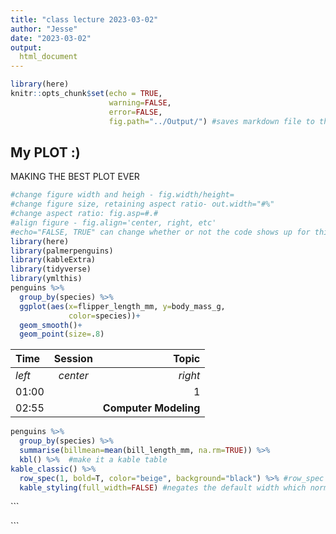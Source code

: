```yaml
---
title: "class lecture 2023-03-02"
author: "Jesse"
date: "2023-03-02"
output: 
  html_document
---
```


```r
library(here)
knitr::opts_chunk$set(echo = TRUE,
                      warning=FALSE,
                      error=FALSE,
                      fig.path="../Output/") #saves markdown file to this path
```

## My PLOT :)

MAKING THE BEST PLOT EVER

```r
#change figure width and heigh - fig.width/height=
#change figure size, retaining aspect ratio- out.width="#%"
#change aspect ratio: fig.asp=#.#
#align figure - fig.align='center, right, etc'
#echo="FALSE, TRUE" can change whether or not the code shows up for this chunk of code for the graph
library(here)
library(palmerpenguins)
library(kableExtra)
library(tidyverse)
library(ymlthis)
penguins %>%
  group_by(species) %>% 
  ggplot(aes(x=flipper_length_mm, y=body_mass_g,
             color=species))+
  geom_smooth()+
  geom_point(size=.8)
```

| Time   | Session  |                 Topic |
|:-------|:--------:|----------------------:|
| *left* | *center* |               *right* |
| 01:00  |          |                     1 |
| 02:55  |          | **Computer Modeling** |

```r
penguins %>% 
  group_by(species) %>% 
  summarise(billmean=mean(bill_length_mm, na.rm=TRUE)) %>% 
  kbl() %>%  #make it a kable table
kable_classic() %>% 
  row_spec(1, bold=T, color="beige", background="black") %>% #row_spec specifies which rows to change the colors and stuffs
  kable_styling(full_width=FALSE) #negates the default width which normally makes it the width of the entire html file
```

\`\`\`

\`\`\`
